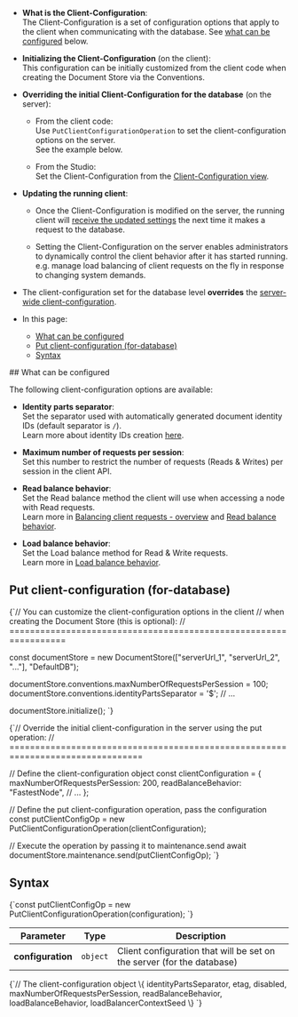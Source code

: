 
<Admonition type="note" title="">

* __What is the Client-Configuration__:  
  The Client-Configuration is a set of configuration options that apply to the client when communicating with the database.
  See [what can be configured](../../../../client-api/operations/maintenance/configuration/put-client-configuration.mdx#what-can-be-configured) below.

* __Initializing the Client-Configuration__ (on the client):  
  This configuration can be initially customized from the client code when creating the Document Store via the Conventions.
  
* __Overriding the initial Client-Configuration for the database__ (on the server):

    * From the client code:  
      Use `PutClientConfigurationOperation` to set the client-configuration options on the server.  
      See the example below.

    * From the Studio:  
      Set the Client-Configuration from the [Client-Configuration view](../../../../studio/database/settings/client-configuration-per-database.mdx).

* __Updating the running client__:

    * Once the Client-Configuration is modified on the server, the running client will [receive the updated settings](../../../../client-api/configuration/load-balance/overview.mdx#keeping-the-client-topology-up-to-date)
      the next time it makes a request to the database.

    * Setting the Client-Configuration on the server enables administrators to dynamically control the client behavior after it has started running.  
      e.g. manage load balancing of client requests on the fly in response to changing system demands.

* The client-configuration set for the database level __overrides__ the [server-wide client-configuration](../../../../client-api/operations/server-wide/configuration/put-serverwide-client-configuration.mdx).
* In this page:
    * [What can be configured](../../../../client-api/operations/maintenance/configuration/put-client-configuration.mdx#what-can-be-configured)
    * [Put client-configuration (for-database)](../../../../client-api/operations/maintenance/configuration/put-client-configuration.mdx#put-client-configuration-(for-database))
    * [Syntax](../../../../client-api/operations/maintenance/configuration/put-client-configuration.mdx#syntax)

</Admonition>
## What can be configured

The following client-configuration options are available:

* __Identity parts separator__:  
  Set the separator used with automatically generated document identity IDs (default separator is `/`).  
  Learn more about identity IDs creation [here](../../../../server/kb/document-identifier-generation.mdx#strategy--3).

* __Maximum number of requests per session__:  
  Set this number to restrict the number of requests (Reads & Writes) per session in the client API.

* __Read balance behavior__:  
  Set the Read balance method the client will use when accessing a node with Read requests.  
  Learn more in [Balancing client requests - overview](../../../../client-api/configuration/load-balance/overview.mdx) and [Read balance behavior](../../../../client-api/configuration/load-balance/read-balance-behavior.mdx).

* __Load balance behavior__:  
  Set the Load balance method for Read & Write requests.  
  Learn more in [Load balance behavior](../../../../client-api/configuration/load-balance/load-balance-behavior.mdx).



## Put client-configuration (for-database)

<TabItem value="put_config_1" label="put_config_1">
<CodeBlock language="js">
{`// You can customize the client-configuration options in the client
// when creating the Document Store (this is optional):
// =================================================================

const documentStore = new DocumentStore(["serverUrl_1", "serverUrl_2", "..."], "DefaultDB");

documentStore.conventions.maxNumberOfRequestsPerSession = 100;
documentStore.conventions.identityPartsSeparator = '$';
// ...

documentStore.initialize();
`}
</CodeBlock>
</TabItem>

<TabItem value="put_config_2" label="put_config_2">
<CodeBlock language="js">
{`// Override the initial client-configuration in the server using the put operation:
// ================================================================================

// Define the client-configuration object
const clientConfiguration = \{
    maxNumberOfRequestsPerSession: 200,
    readBalanceBehavior: "FastestNode",
    // ...
\};

// Define the put client-configuration operation, pass the configuration 
const putClientConfigOp = new PutClientConfigurationOperation(clientConfiguration);

// Execute the operation by passing it to maintenance.send
await documentStore.maintenance.send(putClientConfigOp);
`}
</CodeBlock>
</TabItem>



## Syntax

<TabItem value="syntax_1" label="syntax_1">
<CodeBlock language="js">
{`const putClientConfigOp = new PutClientConfigurationOperation(configuration);
`}
</CodeBlock>
</TabItem>

| Parameter         | Type     | Description                                                            |
|-------------------|----------|------------------------------------------------------------------------|
| __configuration__ | `object` | Client configuration that will be set on the server (for the database) |

<TabItem value="syntax_2" label="syntax_2">
<CodeBlock language="js">
{`// The client-configuration object
\{
    identityPartsSeparator,
    etag,
    disabled,
    maxNumberOfRequestsPerSession,
    readBalanceBehavior,
    loadBalanceBehavior,
    loadBalancerContextSeed
\}
`}
</CodeBlock>
</TabItem>




